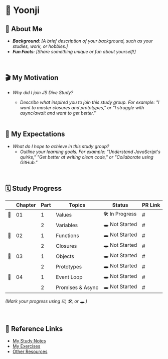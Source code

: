# 🌊 Yoonji

## 📎 About Me

- _**Background**: [A brief description of your background, such as your studies, work, or hobbies.]_
- _**Fun Facts**: [Share something unique or fun about yourself!]_

<br />

## 🎬 My Motivation

- _Why did I join JS Dive Study?_
  - _Describe what inspired you to join this study group. For example: "I want to master closures and prototypes," or "I struggle with async/await and want to get better."_

  <br />

## 🔭 My Expectations

- _What do I hope to achieve in this study group?_
  - _Outline your learning goals. For example: "Understand JavaScript's quirks," "Get better at writing clean code," or "Collaborate using GitHub."_

<br />

## 🗓️ Study Progress

|     | **Chapter** | **Part** | **Topics**       | **Status**     | **PR Link** |
| --- | ----------- | -------- | ---------------- | -------------- | ----------- |
| 🐚  | 01          | 1        | Values           | 🛠️ In Progress | #           |
|     |             | 2        | Variables        | 🕳️ Not Started | #           |
| 🪸   | 02          | 1        | Functions        | 🕳️ Not Started | #           |
|     |             | 2        | Closures         | 🕳️ Not Started | #           |
| 🐋  | 03          | 1        | Objects          | 🕳️ Not Started | #           |
|     |             | 2        | Prototypes       | 🕳️ Not Started | #           |
| 🪼   | 04          | 1        | Event Loop       | 🕳️ Not Started | #           |
|     |             | 2        | Promises & Async | 🕳️ Not Started | #           |

_(Mark your progress using ☑️, 🛠️, or 🕳️.)_

<br />

## 🐚 Reference Links

- [My Study Notes](#)
- [My Exercises](#)
- [Other Resources](#)

<br />
